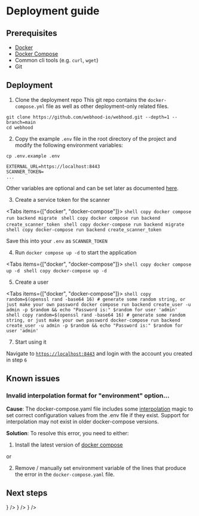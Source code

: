 
# Deployment guide

## Prerequisites

- [Docker](https://docs.docker.com/install/)
- [Docker Compose](https://docs.docker.com/compose/install/)
- Common cli tools (e.g. `curl`, `wget`)
- Git

## Deployment

1. Clone the deployment repo
   This git repo contains the `docker-compose.yml` file as well as other deployment-only related files.

```shell copy
git clone https://github.com/webhood-io/webhood.git --depth=1 --branch=main
cd webhood
```

2. Copy the example `.env` file in the root directory of the project and modify the following environment variables:

```shell copy
cp .env.example .env
```

```text filename=".env"
EXTERNAL_URL=https://localhost:8443
SCANNER_TOKEN=
...
```

Other variables are optional and can be set later as documented [here](reference/configuration).

3. Create a service token for the scanner

<Tabs items={["docker", "docker-compose"]}>
  <Tab>
      ```shell copy
         docker compose run backend migrate
      ```
      ```shell copy
         docker compose run backend create_scanner_token
      ```
  </Tab>
  <Tab>
      ```shell copy
         docker-compose run backend migrate
      ```
      ```shell copy
         docker-compose run backend create_scanner_token
      ```
  </Tab>
</Tabs>

Save this into your `.env` as `SCANNER_TOKEN`

4. Run `docker compose up -d` to start the application

<Tabs items={["docker", "docker-compose"]}>
  <Tab>
      ```shell copy
      docker compose up -d
      ```
  </Tab>
  <Tab>
      ```shell copy
      docker-compose up -d
      ```
  </Tab>
</Tabs>

5. Create a user

<Tabs items={["docker", "docker-compose"]}>
  <Tab>
      ```shell copy
         random=$(openssl rand -base64 16) # generate some random string, or just make your own password
         docker compose run backend create_user -u admin -p $random && echo "Password is:" $random for user 'admin'
      ```
  </Tab>
  <Tab>
      ```shell copy
         random=$(openssl rand -base64 16) # generate some random string, or just make your own password
         docker-compose run backend create_user -u admin -p $random && echo "Password is:" $random for user 'admin'
      ```
  </Tab>
</Tabs>

7. Start using it

Navigate to [`https://localhost:8443`](https://localhost:8443) and login with the account you created in step `6`

## Known issues

### Invalid interpolation format for "environment" option...

**Cause**: The docker-compose.yaml file includes some [interpolation](https://docs.docker.com/compose/compose-file/12-interpolation/) magic to set correct configuration values from the .env file if they exist. Support for interpolation may not exist in older docker-compose versions.

**Solution**: To resolve this error, you need to either:

1. Install the latest version of [docker compose](https://docs.docker.com/compose/install/)

or 

2. Remove / manually set environment variable of the lines that produce the error in the `docker-compose.yaml` file.

## Next steps

<Cards>
  <Card
    title="Configuration reference"
    href="/docs/reference/configuration"
    icon={<Cog />}
  />
  <Card
    title="Security"
    href="/docs/security"
    icon={<Lock />}
  />
  <Card
    title="Updating Webhood"
    href="/docs/updates"
    icon={<RefreshCcw />}
  />
</Cards>
